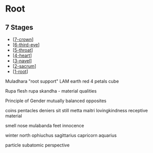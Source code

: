 # Root

## 7 Stages

- [[7-crown]]
- [[6-third-eye]]
- [[5-throat]]
- [[4-heart]]
- [[3-navel]]
- [[2-sacrum]]
- [[1-root]]

Muladhara "root support"
LAM
earth
red
4 petals
cube

Rupa
flesh
rupa skandha - material qualities

Principle of Gender
mutually balanced opposites

coins pentacles deniers
sit still
metta maitri lovingkindness
receptive material

smell
nose
mulabanda
feet
innocence

winter
north
ophiuchus
sagittarius
capricorn
aquarius

particle
subatomic perspective

[//begin]: # 'Autogenerated link references for markdown compatibility'
[7-crown]: 7-crown 'Crown'
[6-third-eye]: 6-third-eye 'Third Eye'
[5-throat]: 5-throat 'Throat'
[4-heart]: 4-heart 'Heart'
[3-navel]: 3-navel 'Navel'
[2-sacrum]: 2-sacrum 'Sacrum'
[1-root]: 1-root 'Root'
[//end]: # 'Autogenerated link references'
